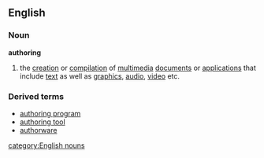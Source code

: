 {{rfd}}
==English==
===Noun===
'''authoring'''
#{{computing}} the [[creation]] or [[compilation]] of [[multimedia]] [[document]]s or [[application]]s that include [[text]] as well as [[graphics]], [[audio]], [[video]] etc.
===Derived terms===
*[[authoring program]]
*[[authoring tool]]
*[[authorware]]
[[category:English nouns]]